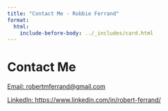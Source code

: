 ```yaml
---
title: "Contact Me - Robbie Ferrand"
format:
  html:
    include-before-body: ../_includes/card.html
---
```



<div id="page-content">
<h1> Contact Me </h1>
[Email: robertmferrand@gmail.com](mailto:robertmferrand@gmail.com)

[LinkedIn: https://www.linkedin.com/in/robert-ferrand/](https://www.linkedin.com/in/robert-ferrand/)
</div>